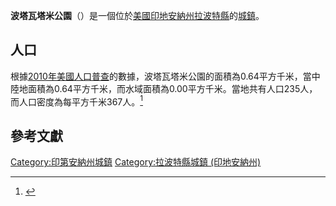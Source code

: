 {{noteTA
|G1=USState
|G2=地名
|G3=Unit
}}
{{Infobox settlement
|name            = 波塔瓦塔米公園
|native_name = Pottawattamie Park
|settlement_type          = [[鎮|城鎮]]
|image_skyline            = LaPorte County Indiana Incorporated and Unincorporated areas Pottawattamie Park Highlighted 1861470.svg
|imagesize                = 250px
|image_map                = 
|mapsize                  = 
|subdivision_type         = [[世界政區索引|國家]]
|subdivision_type1        = [[美国州份|州份]]
|subdivision_type2        = [[印地安納州行政區劃|縣]]
|subdivision_name         = [[美国|美国]]
|subdivision_name1        = [[印地安納州|印地安納州]]
|subdivision_name2        = [[拉波特縣_(印地安納州)|拉波特縣]]
|elevation_ft             = 623
|elevation_m              = 190
|timezone                 = [[北美东部时区|CST]]
|area_total_km2           = 0.64
|area_land_km2            = 0.64
|area_water_km2           = 0.00
|area_total_sq_mi         = 
|area_land_sq_mi          = 
|area_water_sq_mi         = 
|population_as_of         = [[2010年美國人口普查|2010]]
|population_footnotes     = 
|population_total         = 235
|population_density_km2   = auto
|population_density_sq_mi = auto
|utc_offset               = -5
|coordinates              = {{coord|41|43|15|N|86|52|02|W|display=inline,title}}
| coor_pinpoint           = 
| coordinates_footnotes   = 
|timezone_DST             = EDT
|utc_offset_DST           = -4
|postal_code_type         = [[美國郵區編號|郵區編號]]
|postal_code              = 
|area_code                = {{link-en|电话区号317|Area code 317|317}}
|blank_name = [[地名信息系统|GNIS ID]]
|blank_info = 2396865<ref name="GNIS">{{cite gnis|2396865|Pottawattamie Park}}</ref>
}}
'''波塔瓦塔米公園'''（{{lang-en|Pottawattamie Park}}）是一個位於[[美國|美國]][[印地安納州|印地安納州]][[拉波特縣_(印地安納州)|拉波特縣]]的[[鎮|城鎮]]。

== 人口 ==
根據[[2010年美國人口普查|2010年美國人口普查]]的數據，波塔瓦塔米公園的面積為0.64平方千米，當中陸地面積為0.64平方千米，而水域面積為0.00平方千米。當地共有人口235人，而人口密度為每平方千米367人。<ref name="GR8">{{cite web|url=http://factfinder2.census.gov|publisher=[[美国人口调查局|美国人口调查局]]|accessdate=2011-05-14|title=American FactFinder|archive-date=2013-09-11|archive-url=https://web.archive.org/web/20130911234518/http://factfinder2.census.gov/|dead-url=no}}</ref>

== 參考文獻 ==
{{reflist}}
{{拉波特縣 (印地安納州)}}
{{Indiana-geo-stub}}
{{DEFAULTSORT:Pottawattamie Park, Indiana}}
[[Category:印第安納州城鎮|Category:印第安納州城鎮]]
[[Category:拉波特縣城鎮_(印地安納州)|Category:拉波特縣城鎮 (印地安納州)]]
